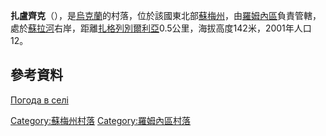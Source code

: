 {{coord|50|47|58|N|33|35|35|E|scale:100000|display=title}}

'''扎盧齊克'''（{{lang-uk|Залуцьке}}），是[[烏克蘭|烏克蘭]]的村落，位於該國東北部[[蘇梅州|蘇梅州]]，由[[羅姆內區|羅姆內區]]負責管轄，處於[[蘇拉河_(第聶伯河支流)|蘇拉河]]右岸，距離[[扎格列別爾利亞_(羅姆內區)|扎格列別爾利亞]]0.5公里，海拔高度142米，2001年人口12。

==參考資料==
[http://weather.in.ua/ua/symskaja/8395 Погода в селі ] {{Wayback|url=http://weather.in.ua/ua/symskaja/8395 |date=20111219211231 }}

{{DEFAULTSORT:Залуцьке}}
[[Category:蘇梅州村落|Category:蘇梅州村落]]
[[Category:羅姆內區村落|Category:羅姆內區村落]]


{{Sumy-geo-stub}}